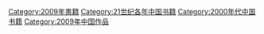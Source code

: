 [[Category:2009年書籍|Category:2009年書籍]]
[[Category:21世纪各年中国书籍|Category:21世纪各年中国书籍]]
[[Category:2000年代中国书籍|Category:2000年代中国书籍]]
[[Category:2009年中国作品|Category:2009年中国作品]]